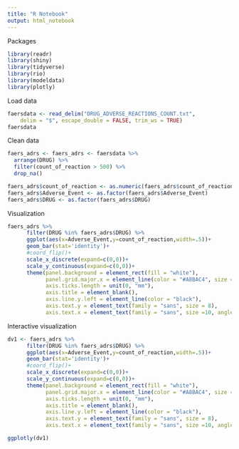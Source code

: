 ```yaml
---
title: "R Notebook"
output: html_notebook
---
```


Packages
```r
library(readr)
library(shiny)
library(tidyverse)
library(rio)
library(modeldata)
library(plotly)
```
Load data
```r
faersdata <- read_delim("DRUG_ADVERSE_REACTIONS_COUNT.txt", 
    delim = "$", escape_double = FALSE, trim_ws = TRUE)
faersdata
```

Clean data
```r
faers_adrs <- faers_adrs <- faersdata %>% 
  arrange(DRUG) %>%
  filter(count_of_reaction > 500) %>% 
  drop_na()

faers_adrs$count_of_reaction <- as.numeric(faers_adrs$count_of_reaction)
faers_adrs$Adverse_Event <- as.factor(faers_adrs$Adverse_Event)
faers_adrs$DRUG <- as.factor(faers_adrs$DRUG)
```

Visualization
```r
faers_adrs %>% 
      filter(DRUG %in% faers_adrs$DRUG) %>%
      ggplot(aes(x=Adverse_Event,y=count_of_reaction,width=.5))+
      geom_bar(stat='identity')+
      #coord_flip()+
      scale_x_discrete(expand=c(0,0))+
      scale_y_continuous(expand=c(0,0))+
      theme(panel.background = element_rect(fill = "white"),
            panel.grid.major.x = element_line(color = "#A8BAC4", size = 0.3),
            axis.ticks.length = unit(0, "mm"),
            axis.title = element_blank(),
            axis.line.y.left = element_line(color = "black"),
            axis.text.y = element_text(family = "sans", size = 8),
            axis.text.x = element_text(family = "sans", size =10, angle = 90))

```
Interactive visualization
```r
dv1 <- faers_adrs %>% 
      filter(DRUG %in% faers_adrs$DRUG) %>%
      ggplot(aes(x=Adverse_Event,y=count_of_reaction,width=.5))+
      geom_bar(stat='identity')+
      #coord_flip()+
      scale_x_discrete(expand=c(0,0))+
      scale_y_continuous(expand=c(0,0))+
      theme(panel.background = element_rect(fill = "white"),
            panel.grid.major.x = element_line(color = "#A8BAC4", size = 0.3),
            axis.ticks.length = unit(0, "mm"),
            axis.title = element_blank(),
            axis.line.y.left = element_line(color = "black"),
            axis.text.y = element_text(family = "sans", size = 8),
            axis.text.x = element_text(family = "sans", size =10, angle = 90))

ggplotly(dv1)
```

